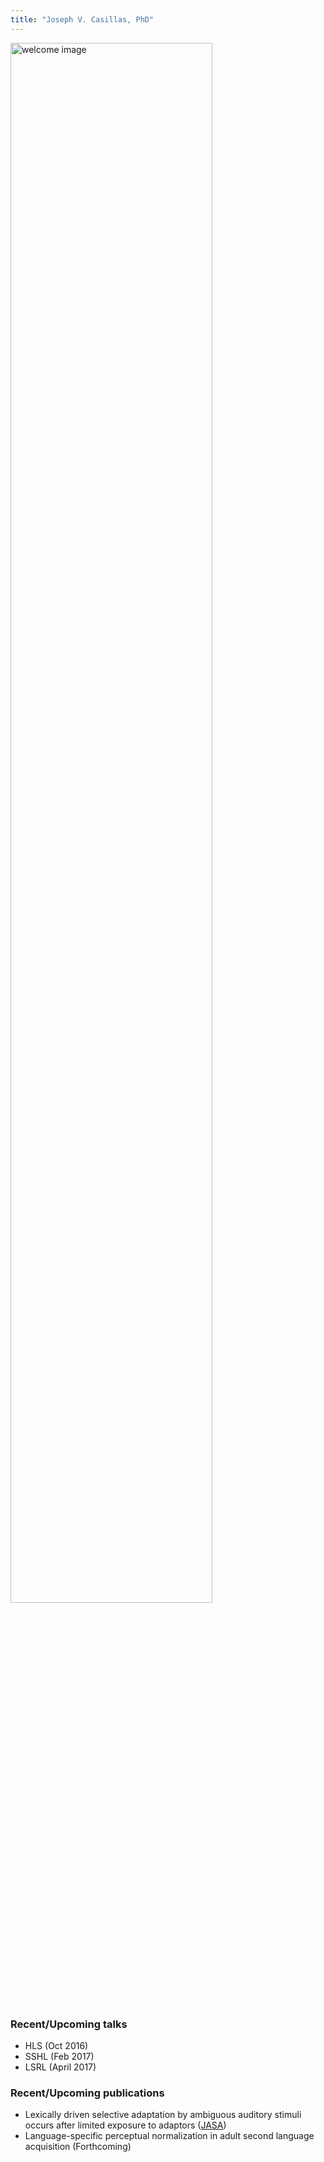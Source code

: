 ```yaml
---
title: "Joseph V. Casillas, PhD"
---
```


<style>
h1 {
  opacity: 0.0;
}
</style>

<audio id="sound1" src="./site_libs/assets/wav/welcome_robot.wav" preload="auto"></audio>

<div class="row">
 <div class="col-md-6">
 <div align='center'>
 <a href="#" onclick="document.getElementById('sound1').play();">
 <img width="80%" src="./site_libs/assets/img/brain2.png" alt="welcome image">
 </a>
 </br></br>
 </div>
 </div>

 <div class="col-md-6">


### Recent/Upcoming talks
 
- HLS (Oct 2016)
- SSHL (Feb 2017)
- LSRL (April 2017)
 
### Recent/Upcoming publications
 
- Lexically driven selective adaptation by ambiguous auditory stimuli occurs 
after limited exposure to adaptors ([JASA](http://scitation.aip.org/content/asa/journal/jasa/139/5/10.1121/1.4951704))
- Language-specific perceptual normalization in adult second language 
acquisition (Forthcoming)

<div align='center'>
<a class="twitter-timeline" data-width="300" data-height="300" data-theme="light" data-link-color="#a00" href="https://twitter.com/jvcasill"></a> <script async src="//platform.twitter.com/widgets.js" charset="utf-8"></script>
</div>

 </div>
</div>



